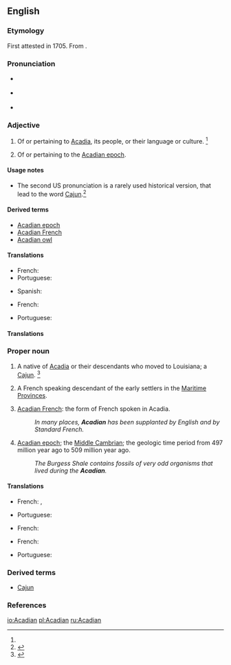 ==English==

===Etymology===
First attested in 1705. From {{suffix|Acadia|an|t2=one that is|lang=en}}.

===Pronunciation===
* {{a|RP}} {{IPA|/əˈkeɪ.di.n̩/|lang=en}}
* {{a|US}} {{IPA|/əˈkeɪ.di.n̩/|/əˈkeɪ.dʒn̩/|lang=en}}
* {{rhymes|eɪdiən|lang=en}}

===Adjective===
{{en-adj}}

# Of or pertaining to [[Acadia]], its people, or their language or culture. {{defdate|First attested in the early 19th century.}}<ref name=SOED/>
# {{context|geology|lang=en}} Of or pertaining to the [[Acadian epoch]].

====Usage notes====
* The second US pronunciation is a rarely used historical version, that lead to the word [[Cajun]].<ref name=WI3>{{R:MW3 1976}}</ref>

====Derived terms====
* [[Acadian epoch]]
* [[Acadian French]]
* [[Acadian owl]]

====Translations====
{{trans-top|Of or pertaining to Acadia}}
* French: {{t+|fr|acadien}}
* Portuguese: {{t|pt|acádio|m}}
{{trans-mid}}
* Spanish: {{t+|es|acadio}}
{{trans-bottom}}
{{trans-top|Of or pertaining to the Acadian epoch}}
* French: {{t+|fr|acadien}}
{{trans-mid}}
* Portuguese: {{t|pt|acádio|m}}
{{trans-bottom}}

====Translations====

===Proper noun===
{{en-proper noun}}

# A native of [[Acadia]] or their descendants who moved to Louisiana; a [[Cajun]]. {{defdate|First attested in the early 18th century.}}<ref name=SOED>{{R:SOED5}}</ref>
# {{context|Canada|lang=en}} A French speaking descendant of the early settlers in the [[Maritime Provinces]].
# {{context|rare|lang=en}} [[Acadian French]]: the form of French spoken in Acadia.
#: ''In many places, '''Acadian''' has been supplanted by English and by Standard French.''
# {{context|rare|lang=en}} [[Acadian epoch]]; the [[Middle Cambrian]]; the geologic time period from 497 million year ago to 509 million year ago.
#: ''The Burgess Shale contains fossils of very odd organisms that lived during the '''Acadian'''.''

====Translations====
{{trans-top|Of or pertaining to Acadia}}
* French: {{t+|fr|Acadien|m}}, {{t+|fr|Acadienne|f}}
{{trans-mid}}
* Portuguese: {{t|pt|acádio}}
{{trans-bottom}}
{{trans-top|Acadian French}}
* French: {{t+|fr|Acadien|m}}
{{trans-mid}}
{{trans-bottom}}
{{trans-top|Acadian epoch}}
* French: {{t+|fr|Acadien|m}}
{{trans-mid}}
* Portuguese: {{t|pt|acádio}}
{{trans-bottom}}

===Derived terms===
* [[Cajun]]

===References===
<references/>

[[io:Acadian]]
[[pl:Acadian]]
[[ru:Acadian]]